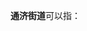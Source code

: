 '''通济街道'''可以指：
{{PRC admin/disambig|35/07/83/002/000|37/02/82/003/000}}
{{disambig|cat=四字乡级行政区划消歧义}}